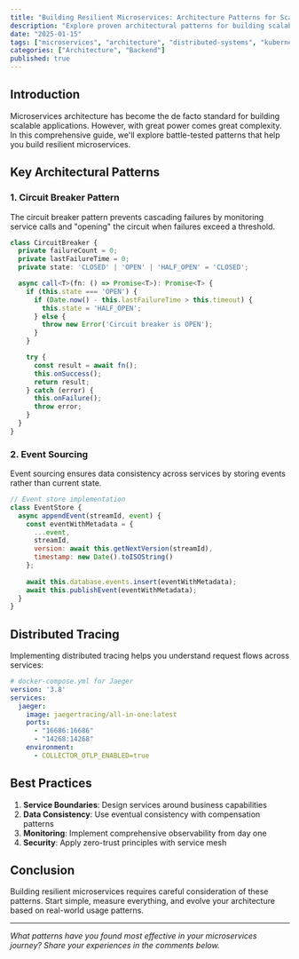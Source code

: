 ```yaml
---
title: "Building Resilient Microservices: Architecture Patterns for Scale"
description: "Explore proven architectural patterns for building scalable and resilient microservices, including circuit breakers, event sourcing, and distributed tracing."
date: "2025-01-15"
tags: ["microservices", "architecture", "distributed-systems", "kubernetes", "docker"]
categories: ["Architecture", "Backend"]
published: true
---
```


## Introduction

Microservices architecture has become the de facto standard for building scalable applications. However, with great power comes great complexity. In this comprehensive guide, we'll explore battle-tested patterns that help you build resilient microservices.

## Key Architectural Patterns

### 1. Circuit Breaker Pattern

The circuit breaker pattern prevents cascading failures by monitoring service calls and "opening" the circuit when failures exceed a threshold.

```typescript
class CircuitBreaker {
  private failureCount = 0;
  private lastFailureTime = 0;
  private state: 'CLOSED' | 'OPEN' | 'HALF_OPEN' = 'CLOSED';

  async call<T>(fn: () => Promise<T>): Promise<T> {
    if (this.state === 'OPEN') {
      if (Date.now() - this.lastFailureTime > this.timeout) {
        this.state = 'HALF_OPEN';
      } else {
        throw new Error('Circuit breaker is OPEN');
      }
    }

    try {
      const result = await fn();
      this.onSuccess();
      return result;
    } catch (error) {
      this.onFailure();
      throw error;
    }
  }
}
```

### 2. Event Sourcing

Event sourcing ensures data consistency across services by storing events rather than current state.

```javascript
// Event store implementation
class EventStore {
  async appendEvent(streamId, event) {
    const eventWithMetadata = {
      ...event,
      streamId,
      version: await this.getNextVersion(streamId),
      timestamp: new Date().toISOString()
    };
    
    await this.database.events.insert(eventWithMetadata);
    await this.publishEvent(eventWithMetadata);
  }
}
```

## Distributed Tracing

Implementing distributed tracing helps you understand request flows across services:

```yaml
# docker-compose.yml for Jaeger
version: '3.8'
services:
  jaeger:
    image: jaegertracing/all-in-one:latest
    ports:
      - "16686:16686"
      - "14268:14268"
    environment:
      - COLLECTOR_OTLP_ENABLED=true
```

## Best Practices

1. **Service Boundaries**: Design services around business capabilities
2. **Data Consistency**: Use eventual consistency with compensation patterns
3. **Monitoring**: Implement comprehensive observability from day one
4. **Security**: Apply zero-trust principles with service mesh

## Conclusion

Building resilient microservices requires careful consideration of these patterns. Start simple, measure everything, and evolve your architecture based on real-world usage patterns.

---

*What patterns have you found most effective in your microservices journey? Share your experiences in the comments below.*
